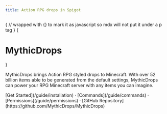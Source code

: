 ```yaml
---
title: Action RPG drops in Spigot
---
```



{
// wrapped with {} to mark it as javascript so mdx will not put it under a p tag
}
{<h1 className="text-center font-extrabold md:text-5xl mt-8">MythicDrops</h1>}

<Bleed>
  <Features />
</Bleed>

MythicDrops brings Action RPG styled drops to Minecraft. With over 52 billion items able to be generated from the
default settings, MythicDrops can power your RPG Minecraft server with any items you can imagine.


<div className="mt-16 mb-20 text-center">
  [Get Started](/guide/installation) · [Commands](/guide/commands) · [Permissions](/guide/permissions) · [GitHub Repository](https://github.com/MythicDrops/MythicDrops)
</div>
